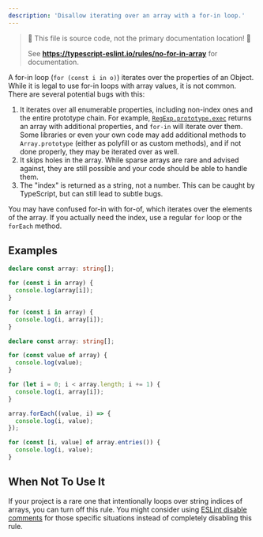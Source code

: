 ---
description: 'Disallow iterating over an array with a for-in loop.'
---


> 🛑 This file is source code, not the primary documentation location! 🛑
>
> See **https://typescript-eslint.io/rules/no-for-in-array** for documentation.

A for-in loop (`for (const i in o)`) iterates over the properties of an Object.
While it is legal to use for-in loops with array values, it is not common. There are several potential bugs with this:

1. It iterates over all enumerable properties, including non-index ones and the entire prototype chain. For example, [`RegExp.prototype.exec`](https://developer.mozilla.org/en-US/docs/Web/JavaScript/Reference/Global_Objects/RegExp/exec) returns an array with additional properties, and `for-in` will iterate over them. Some libraries or even your own code may add additional methods to `Array.prototype` (either as polyfill or as custom methods), and if not done properly, they may be iterated over as well.
2. It skips holes in the array. While sparse arrays are rare and advised against, they are still possible and your code should be able to handle them.
3. The "index" is returned as a string, not a number. This can be caught by TypeScript, but can still lead to subtle bugs.

You may have confused for-in with for-of, which iterates over the elements of the array. If you actually need the index, use a regular `for` loop or the `forEach` method.

## Examples

<Tabs>
<TabItem value="❌ Incorrect">

```ts
declare const array: string[];

for (const i in array) {
  console.log(array[i]);
}

for (const i in array) {
  console.log(i, array[i]);
}
```

</TabItem>
<TabItem value="✅ Correct">

```ts
declare const array: string[];

for (const value of array) {
  console.log(value);
}

for (let i = 0; i < array.length; i += 1) {
  console.log(i, array[i]);
}

array.forEach((value, i) => {
  console.log(i, value);
});

for (const [i, value] of array.entries()) {
  console.log(i, value);
}
```

</TabItem>
</Tabs>

## When Not To Use It

If your project is a rare one that intentionally loops over string indices of arrays, you can turn off this rule.
You might consider using [ESLint disable comments](https://eslint.org/docs/latest/use/configure/rules#using-configuration-comments-1) for those specific situations instead of completely disabling this rule.
